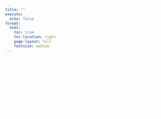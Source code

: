 ```yaml
---
title: ""
execute:
  echo: false
format: 
  html:
    toc: true
    toc-location: right
    page-layout: full
    fontsize: medium
---
```


```{=html}
<style>
  body {
  background-image: url(main_photo_crop.jpg);
  background-size: cover; 
  background-repeat: no-repeat;
  background-postion: center center;
  background-attachment: fixed;
}


</style>

```

```{=html}

<div class="boxgrad">
<h5 style = "font-size: 1.3em; color: #ffffff;"> Open to work in biodiversity modeling and data science</h5>
</div>

<div class="box1">
<h1 style="font-size: 3em; color: #ffffff;"> Mark A. Buckner, PhD</h1>

<h5 style="font-size: 1em; color: #ffffff;"> <i>Global Change Ecology</i> | <i>Conservation</i> | <i>Distribution Modeling</i> </h5>

<br>
</div>
```

